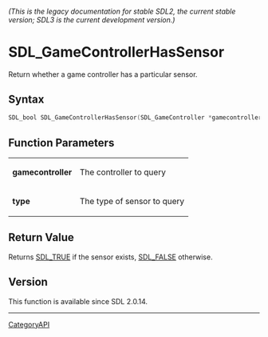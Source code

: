 ====== (This is the legacy documentation for stable SDL2, the current stable version; SDL3 is the current development version.) ======
= SDL_GameControllerHasSensor =

Return whether a game controller has a particular sensor.

== Syntax ==

<syntaxhighlight lang='c'>
SDL_bool SDL_GameControllerHasSensor(SDL_GameController *gamecontroller, SDL_SensorType type);
</syntaxhighlight>

== Function Parameters ==

{|
|'''gamecontroller'''
|The controller to query
|-
|'''type'''
|The type of sensor to query
|}

== Return Value ==

Returns [[SDL_TRUE]] if the sensor exists, [[SDL_FALSE]] otherwise.

== Version ==

This function is available since SDL 2.0.14.

----
[[CategoryAPI]]


